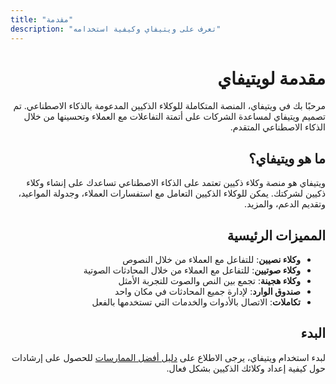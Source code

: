 ```yaml
---
title: "مقدمة"
description: "تعرف على ويتيفاي وكيفية استخدامه"
---
```



<LanguageSwitch />

<div dir="rtl">

# مقدمة لويتيفاي

مرحبًا بك في ويتيفاي، المنصة المتكاملة للوكلاء الذكيين المدعومة بالذكاء الاصطناعي. تم تصميم ويتيفاي لمساعدة الشركات على أتمتة التفاعلات مع العملاء وتحسينها من خلال الذكاء الاصطناعي المتقدم.

## ما هو ويتيفاي؟

ويتيفاي هو منصة وكلاء ذكيين تعتمد على الذكاء الاصطناعي تساعدك على إنشاء وكلاء ذكيين لشركتك. يمكن للوكلاء الذكيين التعامل مع استفسارات العملاء، وجدولة المواعيد، وتقديم الدعم، والمزيد.

## المميزات الرئيسية

- **وكلاء نصيين**: للتفاعل مع العملاء من خلال النصوص
- **وكلاء صوتيين**: للتفاعل مع العملاء من خلال المحادثات الصوتية
- **وكلاء هجينة**: تجمع بين النص والصوت للتجربة الأمثل
- **صندوق الوارد**: لإدارة جميع المحادثات في مكان واحد
- **تكاملات**: الاتصال بالأدوات والخدمات التي تستخدمها بالفعل

## البدء

لبدء استخدام ويتيفاي، يرجى الاطلاع على [دليل أفضل الممارسات](/ar/Quick-Start/Best-Practices) للحصول على إرشادات حول كيفية إعداد وكلائك الذكيين بشكل فعال.

</div>
